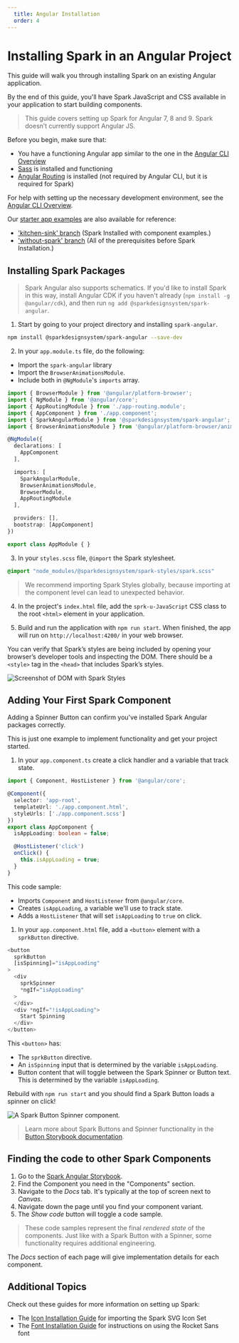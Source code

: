 ```yaml
---
  title: Angular Installation
  order: 4
---
```


# Installing Spark in an Angular Project

This guide will walk you through
installing Spark on an
existing Angular application.

By the end of this guide, you'll have
Spark JavaScript and CSS available
in your application to start
building components.

> This guide covers setting up Spark for
Angular 7, 8 and 9. Spark doesn’t
currently support Angular JS.

Before you begin, make sure that:
 - You have a functioning Angular app similar
to the one in the [Angular CLI Overview](https://angular.io/cli)
- <a href="https://sass-lang.com/" target="_blank">Sass</a> is installed and functioning
- <a href="https://angular.io/guide/router" target="_blank">Angular Routing</a> is installed
(not required by Angular CLI, but it is required for Spark)

For help with setting up the
necessary development environment, see the
[Angular CLI Overview](https://angular.io/cli).

Our <a href="https://github.com/sparkdesignsystem/spark-starter-angular/" target="_blank">starter app examples</a> are also available for reference:
- ['kitchen-sink' branch](https://github.com/sparkdesignsystem/spark-starter-angular/tree/kitchen-sink) (Spark Installed with component examples.)
- ['without-spark' branch](https://github.com/sparkdesignsystem/spark-starter-angular/tree/kitchen-sink) (All of the prerequisites before Spark Installation.)

## Installing Spark Packages

> Spark Angular also supports schematics. If you'd like to install Spark in this way, install Angular CDK if you haven't already (`npm install -g @angular/cdk`), and then run `ng add @sparkdesignsystem/spark-angular`.

1. Start by going to your project
directory and installing `spark-angular`.

``` bash
npm install @sparkdesignsystem/spark-angular --save-dev
```

2. In your `app.module.ts` file, do the following:
- Import the `spark-angular` library
- Import the `BrowserAnimationsModule`.
- Include both in `@NgModule`'s `imports` array.

``` typescript
import { BrowserModule } from '@angular/platform-browser';
import { NgModule } from '@angular/core';
import { AppRoutingModule } from './app-routing.module';
import { AppComponent } from './app.component';
import { SparkAngularModule } from '@sparkdesignsystem/spark-angular';
import { BrowserAnimationsModule } from '@angular/platform-browser/animations';

@NgModule({
  declarations: [
    AppComponent
  ],

  imports: [
    SparkAngularModule,
    BrowserAnimationsModule,
    BrowserModule,
    AppRoutingModule
  ],

  providers: [],
  bootstrap: [AppComponent]
})

export class AppModule { }
```

3. In your `styles.scss` file, `@import` the Spark
stylesheet.

``` scss
@import "node_modules/@sparkdesignsystem/spark-styles/spark.scss"
```

> We recommend importing Spark Styles globally, because importing at the component level can lead to unexpected behavior.

4. In the project's `index.html` file, add the `sprk-u-JavaScript` CSS class to the root `<html>` element
in your application.

5. Build and run the application with
`npm run start`. When finished, the app will run on `http://localhost:4200/`
in your web browser.

You can verify that Spark’s
styles are being included by
opening your browser’s developer
tools and inspecting the DOM.
There should be a `<style>`
tag in the `<head>` that includes
Spark’s styles.

<div class="sprk-u-Measure">
  <img
    class="sprk-u-mbm"
    src={styleCheck}
    alt="Screenshot of DOM with Spark Styles"/>
</div>

## Adding Your First Spark Component
Adding a Spinner Button can confirm you've installed Spark Angular packages correctly.

This is just one example to implement functionality and get your project started.

1. In your `app.component.ts` create a click handler and a variable that track state.
``` typescript
import { Component, HostListener } from '@angular/core';

@Component({
  selector: 'app-root',
  templateUrl: './app.component.html',
  styleUrls: ['./app.component.scss']
})
export class AppComponent {
  isAppLoading: boolean = false;

  @HostListener('click')
  onClick() {
    this.isAppLoading = true;
  }
}
```
This code sample:
- Imports `Component` and `HostListener` from `@angular/core`.
- Creates `isAppLoading`, a variable we'll use to track state.
- Adds a `HostListener` that will set `isAppLoading` to `true` on click.

1. In your `app.component.html` file, add a `<button>` element with a `sprkButton` directive.

``` typescript
<button
  sprkButton
  [isSpinning]="isAppLoading"
>
  <div
    sprkSpinner
    *ngIf="isAppLoading"
  >
  </div>
  <div *ngIf="!isAppLoading">
    Start Spinning
  </div>
</button>
```
This `<button>` has:
- The `sprkButton` directive.
- An `isSpinning` input that is determined by the variable `isAppLoading`.
- Button content that will toggle between the Spark Spinner or Button text. This is determined by the variable `isAppLoading`.

Rebuild with `npm run start` and you should find a Spark Button loads a spinner on click!

<div class="sprk-u-Measure">
  <img
    class="sprk-u-mbm"
    style="margin: auto; display: block;"
    src={spinnergif}
    alt="A Spark Button Spinner component."/>
</div>

> Learn more about Spark Buttons and Spinner functionality in the [Button Storybook documentation](https://angular.sparkdesignsystem.com/?path=/docs/components-button--primary).

## Finding the code to other Spark Components

1. Go to the [Spark Angular Storybook](https://angular.sparkdesignsystem.com/).
2. Find the Component you need in the "Components" section.
3. Navigate to the *Docs* tab. It's typically at the top of screen next to *Canvas*.
4. Navigate down the page until you find your component variant.
5. The *Show code* button will toggle a code sample.

> These code samples represent the final *rendered state* of the components. Just like with a Spark Button with a Spinner, some functionality requires additional engineering.

The *Docs* section of each page will give implementation details for each component.

## Additional Topics
Check out these guides for more information on setting up Spark:

- The [Icon Installation Guide](/installing-spark/installing-icons)
for importing the Spark SVG Icon Set
- The [Font Installation Guide](/installing-spark/installing-fonts) for instructions
on using the Rocket Sans font
